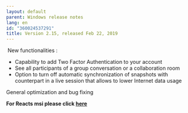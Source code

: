 ```yaml
---
layout: default
parent: Windows release notes
lang: en
id: "360024537291"
title: Version 2.15, released Feb 22, 2019
---
```

 New functionalities :

*   Capability to add Two Factor Authentication to your account
*   See all participants of a group conversation or a collaboration room
*   Option to turn off automatic synchronization of snapshots with counterpart in a live session that allows to lower Internet data usage

General optimization and bug fixing  
  

**For Reacts msi please click [here](https://reacts.com/install/reacts.msi)**


